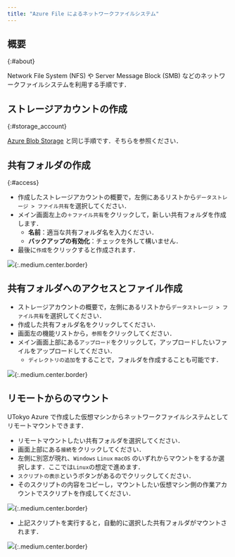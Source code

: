 ```yaml
---
title: "Azure File によるネットワークファイルシステム"
---
```



## 概要
{:#about}

Network File System (NFS) や Server Message Block (SMB) などのネットワークファイルシステムを利用する手順です．

## ストレージアカウントの作成 
{:#storage_account}

[Azure Blob Storage](/research_computing/utokyo_azure/storage/) と同じ手順です．そちらを参照ください．

## 共有フォルダの作成
{:#access}

- 作成したストレージアカウントの概要で，左側にあるリストから`データストレージ > ファイル共有`を選択してください．
- メイン画面左上の`＋ファイル共有`をクリックして，新しい共有フォルダを作成します．
  - **名前**：適当な共有フォルダ名を入力ください．
  - **バックアップの有効化**：チェックを外して構いません．
- 最後に`作成`をクリックすると作成されます． 

![](img/01_files1.png){:.medium.center.border}

## 共有フォルダへのアクセスとファイル作成

- ストレージアカウントの概要で，左側にあるリストから`データストレージ > ファイル共有`を選択してください．
- 作成した共有フォルダ名をクリックしてください．
- 画面左の機能リストから，`参照`をクリックしてください．
- メイン画面上部にある`アップロード`をクリックして，アップロードしたいファイルをアップロードしてください．
  - `ディレクトリの追加`をすることで，フォルダを作成することも可能です．

![](img/02_files2.png){:.medium.center.border}

## リモートからのマウント

UTokyo Azure で作成した仮想マシンからネットワークファイルシステムとしてリモートマウントできます．

- リモートマウントしたい共有フォルダを選択してください．
- 画面上部にある`接続`をクリックしてください．
- 左側に別窓が現れ、`Windows` `Linux` `macOS` のいずれからマウントをするか選択します．ここでは`Linux`の想定で進めます．
- `スクリプトの表示`というボタンがあるのでクリックしてください．
- そのスクリプトの内容をコピーし，マウントしたい仮想マシン側の作業アカウントでスクリプトを作成してください．

![](img/03_files3.png){:.medium.center.border}

- 上記スクリプトを実行すると，自動的に選択した共有フォルダがマウントされます．

![](img/04_files4.png){:.medium.center.border}
